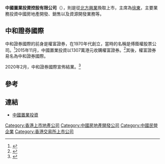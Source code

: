 {{Infobox company
| name                = 中國置業投資控股有限公司
| name_en             = China Property Investment Holdings Limited 
| logo                = 
| caption             = 
| type                = 上市公司（[[香港交易所|香港交易所]]）
| traded_as           = {{HKEX|0736}}
| ROC_UBN             = 
| original_text       = 
| fate                = 
| predecessor         = 
| successor           = 
| foundation          = 2007 年
| founder             = 
| defunct             = 
| location            = {{HKG}}[[香港|香港]][[金鐘|金鐘]]金鐘道89號[[力寶中心|力寶中心]]二座20樓2001室
| locations           = 
| area_served         = {{CHN}}
| key_people          = [[徐東|徐東]]
| industry            = [[地產投資|地產投資]]
| products            =
| homepage            = [http://www.736.com.hk/ 中國置業投資]
| market_value        = 79.7 萬
}}

'''中國置業投資控股有限公司'''（{{HKEX|0736}}），則是從[[北方興業|北方興業]]換取上市，主席為[[徐東|徐東]]，主要業務投資中國房地產開發、銷售以及資源開發業務等。

==中和證券國際==
中和證券國際的前身是權富證券，在1970年代創立，當時的名稱是傅蔭權股票公司。<ref>{{Cite web |url=http://www.cpsihk.com/?page_id=1222 |title=中和證券國際公司簡介 |accessdate=2020-02-03 |archive-date=2019-04-25 |archive-url=https://web.archive.org/web/20190425125656/http://www.cpsihk.com/?page_id=1222 |dead-url=no }}</ref>2015年11月，中國置業投資以1307萬港元收購權富證券。<ref>{{Cite web |url=https://hk.on.cc/hk/bkn/cnt/finance/20151120/bkn-20151120213751028-1120_00842_001.html?view=d |title=中國置業投資1307萬購權富證券 |accessdate=2020-02-03 |archive-date=2020-02-03 |archive-url=https://web.archive.org/web/20200203114825/https://hk.on.cc/hk/bkn/cnt/finance/20151120/bkn-20151120213751028-1120_00842_001.html%3Fview%3Dd |dead-url=no }}</ref>其後，權富證券易名為中和證券國際。

2020年2月，中和證券國際宣佈結業。<ref>{{Cite web |url=https://hk.finance.appledaily.com/finance/20200201/FDT3CJYZ6UJZHXO2YTGSEUKVNI/ |title=三蚊型券商結業兩間屬謎網系 |accessdate=2020-02-03 |archive-date=2020-02-03 |archive-url=https://web.archive.org/web/20200203114828/https://hk.finance.appledaily.com/finance/20200201/FDT3CJYZ6UJZHXO2YTGSEUKVNI/ |dead-url=no }}</ref>

== 參考 ==
{{reflist}}

== 連結 ==
*[http://www.736.com.hk 中國置業投資]{{Wayback|url=http://www.736.com.hk/ |date=20110807062106 }}

[[Category:香港上市地產公司|Category:香港上市地產公司]]
[[Category:中國房地產開發公司|Category:中國房地產開發公司]]
[[Category:中國民營企業|Category:中國民營企業]]
[[Category:香港交易所上市公司|Category:香港交易所上市公司]]